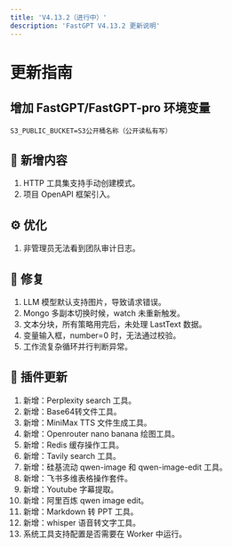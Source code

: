 ```yaml
---
title: 'V4.13.2（进行中）'
description: 'FastGPT V4.13.2 更新说明'
---
```


# 更新指南

## 增加 FastGPT/FastGPT-pro 环境变量

```
S3_PUBLIC_BUCKET=S3公开桶名称（公开读私有写）
```

## 🚀 新增内容

1. HTTP 工具集支持手动创建模式。
2. 项目 OpenAPI 框架引入。

## ⚙️ 优化

1. 非管理员无法看到团队审计日志。

## 🐛 修复

1. LLM 模型默认支持图片，导致请求错误。
2. Mongo 多副本切换时候，watch 未重新触发。
3. 文本分块，所有策略用完后，未处理 LastText 数据。
4. 变量输入框，number=0 时，无法通过校验。
5. 工作流复杂循环并行判断异常。

## 🔨 插件更新

1. 新增：Perplexity search 工具。
2. 新增：Base64转文件工具。
3. 新增：MiniMax TTS 文件生成工具。
4. 新增：Openrouter nano banana 绘图工具。
5. 新增：Redis 缓存操作工具。
6. 新增：Tavily search 工具。
7. 新增：硅基流动 qwen-image 和 qwen-image-edit 工具。
8. 新增：飞书多维表格操作套件。
9. 新增：Youtube 字幕提取。
10. 新增：阿里百炼 qwen image edit。
11. 新增：Markdown 转 PPT 工具。
12. 新增：whisper 语音转文字工具。
13. 系统工具支持配置是否需要在 Worker 中运行。
